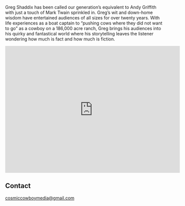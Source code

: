 <Banner bgOverlay="#2C3E50" />

<Container>
<p>
Greg Shaddix has been called our generation’s equivalent to Andy Griffith with just a touch of Mark Twain sprinkled in. Greg’s wit and down-home wisdom have entertained audiences of all sizes for over twenty years.  With life experiences as a boat captain to “pushing cows where they did not want to go” as a cowboy on a 186,000 acre ranch, Greg brings his audiences into his quirky and fantastical world where his storytelling leaves the listener wondering how much is fact and how much is fiction.
</p>

<p className="text-center">
<iframe src="https://www.facebook.com/plugins/video.php?href=https%3A%2F%2Fwww.facebook.com%2FTheMockingbirdPodcast%2Fvideos%2F2710293579256964%2F&show_text=1&width=560" width="560" height="407" style="border:none;overflow:hidden" scrolling="no" frameborder="0" allowTransparency="true" allow="encrypted-media" allowFullScreen="true"></iframe>
</p>

<!--
<Releases releases={props.releases} />
-->

<Shows shows={props.shows} />

## Contact

<!--
  The `id="contact"` attribute below is for creating internal anchor link.
  You can remove/change it, but make sure you edit the corresponding link
  in src/gatsby-theme-musician/config/navigation.yml
  See: https://learn.freecodecamp.org/responsive-web-design/basic-html-and-html5/link-to-internal-sections-of-a-page-with-anchor-elements/
-->

<div id="contact" className="text-center">

<a href="mailto:cosmiccowboymedia@gmail.com">cosmiccowboymedia@gmail.com</a>

</div>

</Container>
